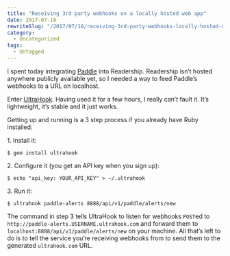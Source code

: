 ```yaml
---
title: "Receiving 3rd party webhooks on a locally hosted web app"
date: 2017-07-18
rewriteSlug: "/2017/07/18/receiving-3rd-party-webhooks-locally-hosted-web-app/"
category:
  - Uncategorized
tags:
  - Untagged
---
```


I spent today integrating [Paddle](https://www.paddle.com/) into Readership. Readership isn’t hosted anywhere publicly available yet, so I needed a way to feed Paddle’s webhooks to a URL on localhost.

Enter [UltraHook](http://www.ultrahook.com/). Having used it for a few hours, I really can’t fault it. It’s lightweight, it’s stable and it just works.

<!-- readmore -->

Getting up and running is a 3 step process if you already have Ruby installed:

1​. Install it:

```
$ gem install ultrahook
```

2​. Configure it (you get an API key when you sign up):

```
$ echo "api_key: YOUR_API_KEY" > ~/.ultrahook
```

3​. Run it:

```
$ ultrahook paddle-alerts 8888/api/v1/paddle/alerts/new
```

The command in step 3 tells UltraHook to listen for webhooks `POST`ed to `http://paddle-alerts.USERNAME.ultrahook.com` and forward them to `localhost:8888/api/v1/paddle/alerts/new` on your machine. All that’s left to do is to tell the service you’re receiving webhooks from to send them to the generated `ultrahook.com` URL.
  